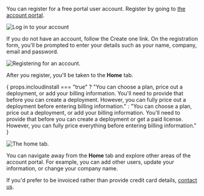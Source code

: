 
You can register for a free portal user account.
Register by going to [the account portal](https://account.fusionauth.io/).

![Log in to your account](/img/docs/get-started/download-and-install/login-screen.png)

If you do not have an account, follow the <InlineUIElement>Create one</InlineUIElement> link. On the registration form, you'll be prompted to enter your details such as your name, company, email and password.

![Registering for an account.](/img/docs/get-started/download-and-install/registration-first-screen.png)


After you register, you'll be taken to the **Home** tab.

{ 
props.incloudinstall === "true" ? 
"You can choose a plan, price out a deployment, or add your billing information. You'll need to provide that before you can create a deployment. However, you can fully price out a deployment before entering billing information." : 
"You can choose a plan, price out a deployment, or add your billing information. You'll need to provide that before you can create a deployment or get a paid license. However, you can fully price everything before entering billing information."
}

![The home tab.](/img/docs/get-started/download-and-install/home-tab.png)

You can navigate away from the **Home** tab and explore other areas of the account portal.
For example, you can add other users, update your information, or change your company name.

If you'd prefer to be invoiced rather than provide credit card details, [contact us](/contact).

